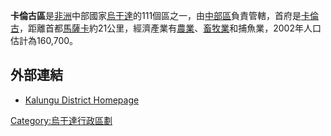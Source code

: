 {{Infobox settlement
|name=卡倫古區
|settlement_type=
|native_name      =
|nickname           = 
|image_skyline      
|image_size          = 
|image_caption       =
|image_flag         = 
|image_seal         =
|image_map          = <!-- 檔案不存在 Kalungu District Uganda.png -->
|map_caption        = 
|coordinates_region   = UG
|subdivision_type1   = 國家
|subdivision_name1   = {{flag|Uganda}}
|subdivision_type2  =  地理區
|subdivision_name2  =  [[中部區_(烏干達)|中部區]]
|subdivision_type3  =  首府
|subdivision_name3  =  [[卡倫古|卡倫古]]
|leader_title       =
|leader_name        =
|established_title  =
|established_date   = 
|area_magnitude     = 
|area_total_km2         =  
|area_land_km2          = 
|area_water_km2         = 
|population_as_of   = 2002估計
|population_note    = 
|population_total   = 160700
|population_metro   = 
|population_density_km2 = 
|timezone           =[[東非時間|東非時間]]
|utc_offset         = +3
|timezone_DST       = 
|utc_offset_DST     = 
|latd=00|latm=06|lats=|latNS=S
|longd=31|longm=49|longs=|longEW=E
|elevation_m          = 
|blank_name             =
|blank_info             =
|website            = [https://web.archive.org/web/20130813034944/http://kalungu.go.ug/]
|footnotes          = 
}}

'''卡倫古區'''是[[非洲|非洲]]中部國家[[烏干達|烏干達]]的111個區之一，由[[中部區_(烏干達)|中部區]]負責管轄，首府是[[卡倫古|卡倫古]]，距離首都[[馬薩卡|馬薩卡]]約21公里，經濟產業有[[農業|農業]]、[[畜牧業|畜牧業]]和捕魚業，2002年人口估計為160,700。

==外部連結==
*[https://web.archive.org/web/20130813034944/http://kalungu.go.ug/ Kalungu District Homepage]

{{coord|00|06|S|31|49|E|source:jawiki_region:UG_type:adm1st|display=title}}

{{Uganda-stub}}
{{烏干達行政區劃}}

[[Category:烏干達行政區劃|Category:烏干達行政區劃]]